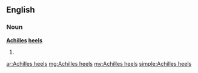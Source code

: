 ==English==

===Noun===
'''[[Achilles]] [[heel]]s'''

# {{plural of|[[Achilles heel]]}}

[[ar:Achilles heels]]
[[mg:Achilles heels]]
[[my:Achilles heels]]
[[simple:Achilles heels]]